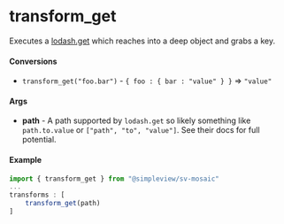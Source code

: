 
<Meta title="Utils|Transforms/Get"/>

# transform_get

Executes a [lodash.get](https://lodash.com/docs/#get) which reaches into a deep object and grabs a key.

#### Conversions

* `transform_get("foo.bar")` - `{ foo : { bar : "value" } }` => `"value"`

#### Args

* **path** - A path supported by `lodash.get` so likely something like `path.to.value` or `["path", "to", "value"]`. See their docs for full potential.

#### Example

```js
import { transform_get } from "@simpleview/sv-mosaic"
...
transforms : [
    transform_get(path)
]
```